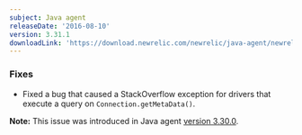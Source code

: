 ```yaml
---
subject: Java agent
releaseDate: '2016-08-10'
version: 3.31.1
downloadLink: 'https://download.newrelic.com/newrelic/java-agent/newrelic-agent/3.31.1/'
---
```


### Fixes

* Fixed a bug that caused a StackOverflow exception for drivers that execute a query on `Connection.getMetaData()`.

**Note:** This issue was introduced in Java agent [version 3.30.0](https://docs.newrelic.com/docs/release-notes/agent-release-notes/java-release-notes/java-agent-3300).
